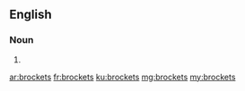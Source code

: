 ==English==

===Noun===
{{head|en|plural}}

# {{plural of|brocket|lang=en|nocat=1}}

[[ar:brockets]]
[[fr:brockets]]
[[ku:brockets]]
[[mg:brockets]]
[[my:brockets]]